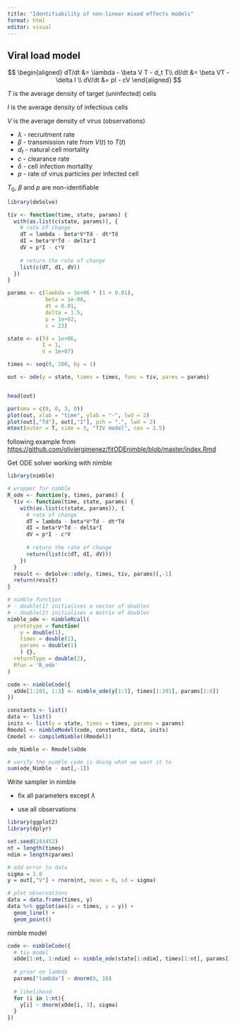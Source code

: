 ---
title: "Identifiability of non-linear mixed effects models"
format: html
editor: visual
---

## Viral load model

$$
\begin{aligned}
  dT/dt &= \lambda - \beta V T - d_t T\\
  dI/dt &= \beta VT - \delta I \\
  dV/dt &= pI - cV
\end{aligned}
$$

$T$ is the average density of target (uninfected) cells

$I$ is the average density of infectious cells

$V$ is the average density of virus (observations)

-   $\lambda$ - recruitment rate
-   $\beta$ - transmission rate from $V(t)$ to $T(t)$
-   $d_t$ - natural cell mortality
-   $c$ - clearance rate
-   $\delta$ - cell infection mortality
-   $p$ - rate of virus particles per infected cell

$T_0$, $\beta$ and $p$ are non-identifiable

```{r}

library(deSolve)

tiv <- function(time, state, params) {
  with(as.list(c(state, params)), {
    # rate of change
    dT = lambda - beta*V*Td - dt*Td
    dI = beta*V*Td - delta*I
    dV = p*I - c*V
    
    # return the rate of change
    list(c(dT, dI, dV))
  })
}

params <- c(lambda = 1e+06 * (1 + 0.01), 
            beta = 1e-08, 
            dt = 0.01, 
            delta = 1.5, 
            p = 1e+02, 
            c = 23)

state <- c(Td = 1e+06, 
           I = 1,
           V = 1e+07)

times <- seq(0, 200, by = 1)

out <- ode(y = state, times = times, func = tiv, parms = params)


head(out)

par(oma = c(0, 0, 3, 0))
plot(out, xlab = "time", ylab = "-", lwd = 2)
plot(out[,"Td"], out[,"I"], pch = ".", lwd = 2)
mtext(outer = T, side = 3, "TIV model", cex = 1.5)


```

following example from <https://github.com/oliviergimenez/fitODEnimble/blob/master/index.Rmd>

Get ODE solver working with nimble

```{r}

library(nimble)

# wrapper for nimble
R_ode <- function(y, times, params) {
  tiv <- function(time, state, params) {
    with(as.list(c(state, params)), {
      # rate of change
      dT = lambda - beta*V*Td - dt*Td
      dI = beta*V*Td - delta*I
      dV = p*I - c*V
      
      # return the rate of change
      return(list(c(dT, dI, dV)))
    })
  }
  result <- deSolve::ode(y, times, tiv, params)[,-1]
  return(result)
}

# nimble function
# - double(1) initialises a vector of doubles
# - double(2) initialises a matrix of doubles
nimble_ode <- nimbleRcall(
  prototype = function(
    y = double(1), 
    times = double(1), 
    params = double(1)
    ) {},
  returnType = double(2),
  Rfun = 'R_ode'
)

code <- nimbleCode({
  xOde[1:201, 1:3] <- nimble_ode(y[1:3], times[1:201], params[1:6])
})

constants <- list()
data <- list()
inits <- list(y = state, times = times, params = params)
Rmodel <- nimbleModel(code, constants, data, inits)
Cmodel <- compileNimble((Rmodel))

ode_Nimble <- Rmodel$xOde

# verify the nimble code is doing what we want it to
sum(ode_Nimble - out[,-1])


```

Write sampler in nimble

-   fix all parameters except $\lambda$

-   use all observations

```{r}

library(ggplot2)
library(dplyr)

set.seed(243452)
nt = length(times)
ndim = length(params)

# add error to data
sigma = 1.0
y = out[,"V"] + rnorm(nt, mean = 0, sd = sigma)

# plot observations
data = data.frame(times, y)
data %>% ggplot(aes(x = times, y = y)) + 
  geom_line() + 
  geom_point()


```

nimble model

```{r}

code <- nimbleCode({
  # tiv model
  xOde[1:nt, 1:ndim] <- nimble_ode(state[1:ndim], times[1:nt], params[1:ndim])
  
  # prior on lambda
  params["lambda"] ~ dnorm(0, 10)
  
  # likelihood
  for (i in 1:nt){
    y[i] ~ dnorm(xOde[i, 3], sigma)
  }
})

```
